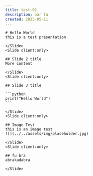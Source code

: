 ```yaml
---
title: test-02
description: bar fu
created: 2025-05-11
---
```



<Deck client:load width={640} height={480}>
    <Slide client:only layout="center">

    # Hello World
    this is a test presentation

    </Slide>
    <Slide client:only>

    ## Slide 2 title
    More content

    </Slide>
    <Slide client:only>

    ## Slide 3 title

    ```python
    print("Hello World")
    ```

    </Slide>
    <Slide client:only>

    ## Image Test
    this is an image test
    ![](../../assets/img/placeholder.jpg)

    </Slide>
    <Slide client:only>

    ## fu bra
    abrakadabra

    </Slide>
</Deck>
